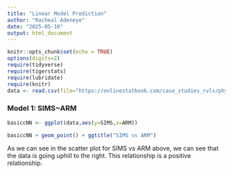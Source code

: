 ```yaml
---
title: "Linear Model Prediction"
author: "Racheal Adeneye"
date: "2025-05-10"
output: html_document
---
```


```r
knitr::opts_chunk$set(echo = TRUE)
options(digits=2)
require(tidyverse)
require(tigerstats)
require(lubridate)
require(knitr)
data <- read.csv(file="https://onlinestatbook.com/case_studies_rvls/physical_strength/data.txt", sep="", header=TRUE)
```

### Model 1: SIMS~ARM
```r
basiccNN <- ggplot(data,aes(y=SIMS,x=ARM))
```

```r
basiccNN + geom_point() + ggtitle("SIMS vs ARM")
```
As we can see in the scatter plot for SIMS vs ARM above, we can see that the data is going uphill to the right. This relationship is a positive relationship.